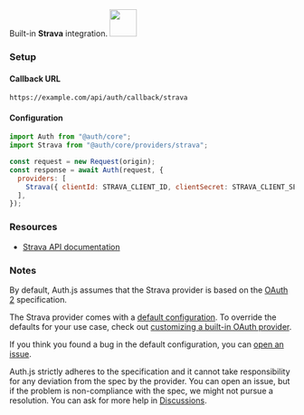 
<div
  style={{
    backgroundColor: "#000",
    display: "flex",
    justifyContent: "space-between",
    color: "#fff",
    padding: 16,
  }}
>
  <span>
    Built-in <b>Strava</b> integration.
  </span>
  <a href="https://www.strava.com/">
    <img
      style={{ display: "block" }}
      src="/img/providers/strava.svg"
      height="48"
    />
  </a>
</div>

### Setup

#### Callback URL

```
https://example.com/api/auth/callback/strava
```

#### Configuration

```js
import Auth from "@auth/core";
import Strava from "@auth/core/providers/strava";

const request = new Request(origin);
const response = await Auth(request, {
  providers: [
    Strava({ clientId: STRAVA_CLIENT_ID, clientSecret: STRAVA_CLIENT_SECRET }),
  ],
});
```

### Resources

- [Strava API documentation](http://developers.strava.com/docs/reference/)

### Notes

By default, Auth.js assumes that the Strava provider is
based on the [OAuth 2](https://www.rfc-editor.org/rfc/rfc6749.html) specification.

<Callout>

The Strava provider comes with a [default configuration](https://github.com/nextauthjs/next-auth/blob/main/packages/core/src/providers/strava.ts).
To override the defaults for your use case, check out [customizing a built-in OAuth provider](https://authjs.dev/guides/providers/custom-provider#override-default-options).

</Callout>

If you think you found a bug in the default configuration, you can [open an issue](https://authjs.dev/new/provider-issue).

Auth.js strictly adheres to the specification and it cannot take responsibility for any deviation from
the spec by the provider. You can open an issue, but if the problem is non-compliance with the spec,
we might not pursue a resolution. You can ask for more help in [Discussions](https://authjs.dev/new/github-discussions).
